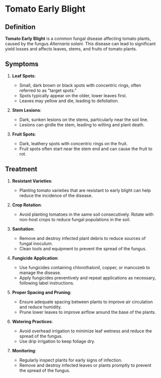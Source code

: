 # Tomato Early Blight

## Definition
**Tomato Early Blight** is a common fungal disease affecting tomato plants, caused by the fungus *Alternaria solani*. This disease can lead to significant yield losses and affects leaves, stems, and fruits of tomato plants.

## Symptoms
1. **Leaf Spots**:
   - Small, dark brown or black spots with concentric rings, often referred to as "target spots."
   - Spots typically appear on the older, lower leaves first.
   - Leaves may yellow and die, leading to defoliation.

2. **Stem Lesions**:
   - Dark, sunken lesions on the stems, particularly near the soil line.
   - Lesions can girdle the stem, leading to wilting and plant death.

3. **Fruit Spots**:
   - Dark, leathery spots with concentric rings on the fruit.
   - Fruit spots often start near the stem end and can cause the fruit to rot.

## Treatment
1. **Resistant Varieties**:
   - Planting tomato varieties that are resistant to early blight can help reduce the incidence of the disease.

2. **Crop Rotation**:
   - Avoid planting tomatoes in the same soil consecutively. Rotate with non-host crops to reduce fungal populations in the soil.

3. **Sanitation**:
   - Remove and destroy infected plant debris to reduce sources of fungal inoculum.
   - Clean tools and equipment to prevent the spread of the fungus.

4. **Fungicide Application**:
   - Use fungicides containing chlorothalonil, copper, or mancozeb to manage the disease.
   - Apply fungicides preventively and repeat applications as necessary, following label instructions.

5. **Proper Spacing and Pruning**:
   - Ensure adequate spacing between plants to improve air circulation and reduce humidity.
   - Prune lower leaves to improve airflow around the base of the plants.

6. **Watering Practices**:
   - Avoid overhead irrigation to minimize leaf wetness and reduce the spread of the fungus.
   - Use drip irrigation to keep foliage dry.

7. **Monitoring**:
   - Regularly inspect plants for early signs of infection.
   - Remove and destroy infected leaves or plants promptly to prevent the spread of the fungus.
